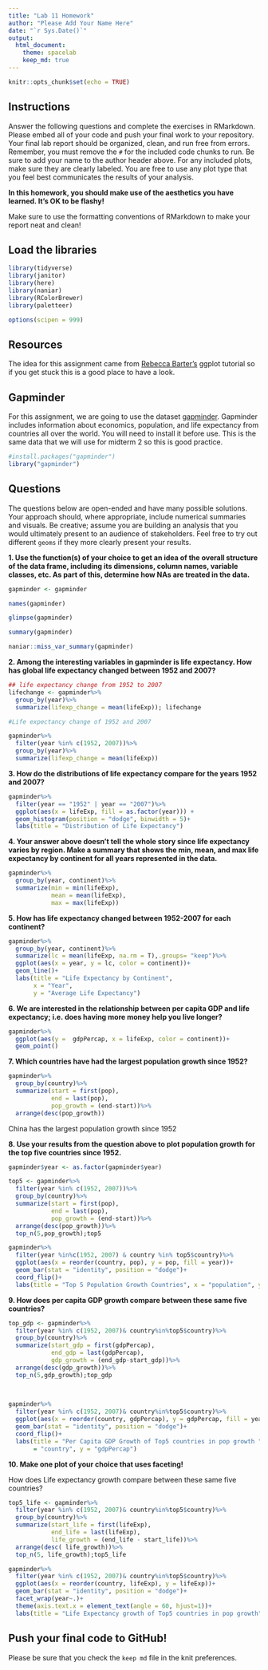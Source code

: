 ```yaml
---
title: "Lab 11 Homework"
author: "Please Add Your Name Here"
date: "`r Sys.Date()`"
output:
  html_document: 
    theme: spacelab
    keep_md: true
---
```


```r
knitr::opts_chunk$set(echo = TRUE)
```

## Instructions
Answer the following questions and complete the exercises in RMarkdown. Please embed all of your code and push your final work to your repository. Your final lab report should be organized, clean, and run free from errors. Remember, you must remove the `#` for the included code chunks to run. Be sure to add your name to the author header above. For any included plots, make sure they are clearly labeled. You are free to use any plot type that you feel best communicates the results of your analysis.  

**In this homework, you should make use of the aesthetics you have learned. It's OK to be flashy!**

Make sure to use the formatting conventions of RMarkdown to make your report neat and clean!  

## Load the libraries
```r
library(tidyverse)
library(janitor)
library(here)
library(naniar)
library(RColorBrewer)
library(paletteer)

``` 

```r
options(scipen = 999)
```

## Resources
The idea for this assignment came from [Rebecca Barter's](http://www.rebeccabarter.com/blog/2017-11-17-ggplot2_tutorial/) ggplot tutorial so if you get stuck this is a good place to have a look.  

## Gapminder
For this assignment, we are going to use the dataset [gapminder](https://cran.r-project.org/web/packages/gapminder/index.html). Gapminder includes information about economics, population, and life expectancy from countries all over the world. You will need to install it before use. This is the same data that we will use for midterm 2 so this is good practice.
```r
#install.packages("gapminder")
library("gapminder")
```

## Questions
The questions below are open-ended and have many possible solutions. Your approach should, where appropriate, include numerical summaries and visuals. Be creative; assume you are building an analysis that you would ultimately present to an audience of stakeholders. Feel free to try out different `geoms` if they more clearly present your results.  

**1. Use the function(s) of your choice to get an idea of the overall structure of the data frame, including its dimensions, column names, variable classes, etc. As part of this, determine how NAs are treated in the data.**  
```r
gapminder <- gapminder
```

```r
names(gapminder)
```

```r
glimpse(gapminder)
```

```r
summary(gapminder)
```

```r
naniar::miss_var_summary(gapminder)
```

**2. Among the interesting variables in gapminder is life expectancy. How has global life expectancy changed between 1952 and 2007?**
```r
## life expectancy change from 1952 to 2007
lifechange <- gapminder%>%
  group_by(year)%>%
  summarize(lifexp_change = mean(lifeExp)); lifechange
```


```r
#Life expectancy change of 1952 and 2007

gapminder%>%
  filter(year %in% c(1952, 2007))%>%
  group_by(year)%>%
  summarize(lifexp_change = mean(lifeExp))
```


**3. How do the distributions of life expectancy compare for the years 1952 and 2007?**
```r
gapminder%>%
  filter(year == "1952" | year == "2007")%>%
  ggplot(aes(x = lifeExp, fill = as.factor(year))) +
  geom_histogram(position = "dodge", binwidth = 5)+
  labs(title = "Distribution of Life Expectancy")
```

**4. Your answer above doesn't tell the whole story since life expectancy varies by region. Make a summary that shows the min, mean, and max life expectancy by continent for all years represented in the data.**
```r
gapminder%>%
  group_by(year, continent)%>%
  summarize(min = min(lifeExp),
            mean = mean(lifeExp),
            max = max(lifeExp))
```

**5. How has life expectancy changed between 1952-2007 for each continent?**
```r
gapminder%>%
  group_by(year, continent)%>%
  summarize(lc = mean(lifeExp, na.rm = T),.groups= "keep")%>%
  ggplot(aes(x = year, y = lc, color = continent))+
  geom_line()+
  labs(title = "Life Expectancy by Continent",
       x = "Year",
       y = "Average Life Expectancy")
```

**6. We are interested in the relationship between per capita GDP and life expectancy; i.e. does having more money help you live longer?**
```r
gapminder%>%
  ggplot(aes(y =  gdpPercap, x = lifeExp, color = continent))+
  geom_point()
```

**7. Which countries have had the largest population growth since 1952?**
```r

gapminder%>%
  group_by(country)%>%
  summarize(start = first(pop),
            end = last(pop),
            pop_growth = (end-start))%>%
  arrange(desc(pop_growth))
```

China has the largest population growth since 1952

**8. Use your results from the question above to plot population growth for the top five countries since 1952.**
```r
gapminder$year <- as.factor(gapminder$year)

top5 <- gapminder%>%
  filter(year %in% c(1952, 2007))%>%
  group_by(country)%>%
  summarize(start = first(pop),
            end = last(pop),
            pop_growth = (end-start))%>%
  arrange(desc(pop_growth))%>%
  top_n(5,pop_growth);top5

```

```r
gapminder%>%
  filter(year %in%c(1952, 2007) & country %in% top5$country)%>%
  ggplot(aes(x = reorder(country, pop), y = pop, fill = year))+
  geom_bar(stat = "identity", position = "dodge")+
  coord_flip()+
  labs(title = "Top 5 Population Growth Countries", x = "population", y = "country")
```


**9. How does per capita GDP growth compare between these same five countries?**
```r
top_gdp <- gapminder%>%
  filter(year %in% c(1952, 2007)& country%in%top5$country)%>%
  group_by(country)%>%
  summarize(start_gdp = first(gdpPercap),
            end_gdp = last(gdpPercap),
            gdp_growth = (end_gdp-start_gdp))%>%
  arrange(desc(gdp_growth))%>%
  top_n(5,gdp_growth);top_gdp
  
  
```
```r
gapminder%>%
  filter(year %in% c(1952, 2007)& country%in%top5$country)%>%
  ggplot(aes(x = reorder(country, gdpPercap), y = gdpPercap, fill = year))+
  geom_bar(stat = "identity", position = "dodge")+
  coord_flip()+
  labs(title = "Per Capita GDP Growth of Top5 countries in pop growth ", x
       = "country", y = "gdpPercap")

```

**10. Make one plot of your choice that uses faceting!**


How does Life expectancy growth compare between these same five countries?
```r
top5_life <- gapminder%>%
  filter(year %in% c(1952, 2007)& country%in%top5$country)%>%
  group_by(country)%>%
  summarize(start_life = first(lifeExp),
            end_life = last(lifeExp),
            life_growth = (end_life - start_life))%>%
  arrange(desc( life_growth))%>%
  top_n(5, life_growth);top5_life
```
```r
gapminder%>%
  filter(year %in% c(1952, 2007)& country%in%top5$country)%>%
  ggplot(aes(x = reorder(country, lifeExp), y = lifeExp))+
  geom_bar(stat = "identity", position = "dodge")+
  facet_wrap(year~.)+
  theme(axis.text.x = element_text(angle = 60, hjust=1))+
  labs(title = "Life Expectancy growth of Top5 countries in pop growth", x = "country", y = "Life Expectancy ")
```

## Push your final code to GitHub!
Please be sure that you check the `keep md` file in the knit preferences. 